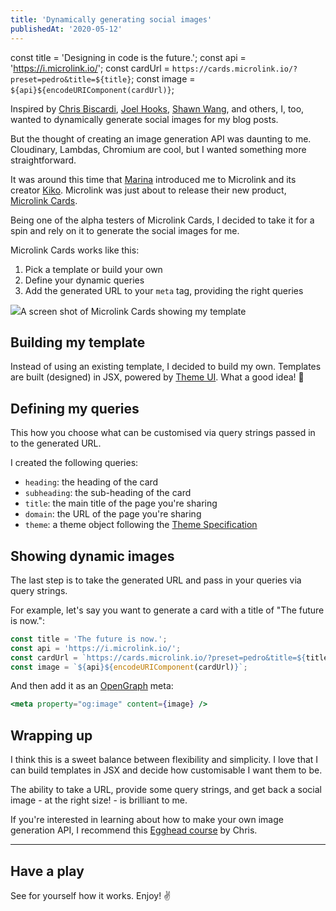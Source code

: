 ```yaml
---
title: 'Dynamically generating social images'
publishedAt: '2020-05-12'
---
```


const title = 'Designing in code is the future.';
const api = 'https://i.microlink.io/';
const cardUrl = `https://cards.microlink.io/?preset=pedro&title=${title}`;
const image = `${api}${encodeURIComponent(cardUrl)}`;

Inspired by [Chris Biscardi](https://twitter.com/chrisbiscardi), [Joel Hooks](https://twitter.com/jhooks), [Shawn Wang](https://twitter.com/swyx), and others, I, too, wanted to dynamically generate social images for my blog posts.

But the thought of creating an image generation API was daunting to me. Cloudinary, Lambdas, Chromium are cool, but I wanted something more straightforward.

It was around this time that [Marina](https://twitter.com/MarinaAisa/status/1250425913705025536) introduced me to Microlink and its creator [Kiko](https://twitter.com/kikobeats). Microlink was just about to release their new product, [Microlink Cards](https://cards.microlink.io/).

Being one of the alpha testers of Microlink Cards, I decided to take it for a spin and rely on it to generate the social images for me.

Microlink Cards works like this:

1. Pick a template or build your own
2. Define your dynamic queries
3. Add the generated URL to your `meta` tag, providing the right queries

<Image src={microlink}>A screen shot of Microlink Cards showing my template</Image>

## Building my template

Instead of using an existing template, I decided to build my own. Templates are built (designed) in JSX, powered by [Theme UI](https://theme-ui.com). What a good idea! 👏

## Defining my queries

This how you choose what can be customised via query strings passed in to the generated URL.

I created the following queries:

- `heading`: the heading of the card
- `subheading`: the sub-heading of the card
- `title`: the main title of the page you're sharing
- `domain`: the URL of the page you're sharing
- `theme`: a theme object following the [Theme Specification](https://theme-ui.com/theme-spec)

## Showing dynamic images

The last step is to take the generated URL and pass in your queries via query strings.

For example, let's say you want to generate a card with a title of "The future is now.":

```jsx
const title = 'The future is now.';
const api = 'https://i.microlink.io/';
const cardUrl = `https://cards.microlink.io/?preset=pedro&title=${title}`;
const image = `${api}${encodeURIComponent(cardUrl)}`;
```

And then add it as an [OpenGraph](https://ogp.me/) meta:

```jsx
<meta property="og:image" content={image} />
```

## Wrapping up

I think this is a sweet balance between flexibility and simplicity. I love that I can build templates in JSX and decide how customisable I want them to be.

The ability to take a URL, provide some query strings, and get back a social image - at the right size! - is brilliant to me.

If you're interested in learning about how to make your own image generation API, I recommend this [Egghead course](https://egghead.io/playlists/building-an-opengraph-image-generation-api-with-cloudinary-netlify-functions-and-react-914e) by Chris.

---

## Have a play

See for yourself how it works. Enjoy! ✌️

<CardPlayground />
